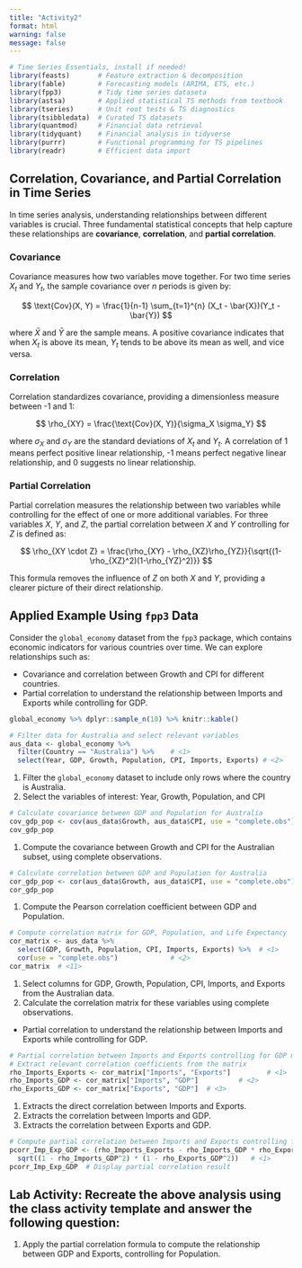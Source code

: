 ```yaml
---
title: "Activity2"
format: html
warning: false
message: false
---
```


```r
# Time Series Essentials, install if needed!
library(feasts)       # Feature extraction & decomposition
library(fable)        # Forecasting models (ARIMA, ETS, etc.)
library(fpp3)         # Tidy time series dataseta
library(astsa)        # Applied statistical TS methods from textbook
library(tseries)      # Unit root tests & TS diagnostics
library(tsibbledata)  # Curated TS datasets
library(quantmod)     # Financial data retrieval
library(tidyquant)    # Financial analysis in tidyverse
library(purrr)        # Functional programming for TS pipelines
library(readr)        # Efficient data import
```


## Correlation, Covariance, and Partial Correlation in Time Series

In time series analysis, understanding relationships between different variables is crucial. Three fundamental statistical concepts that help capture these relationships are **covariance**, **correlation**, and **partial correlation**.

### Covariance

Covariance measures how two variables move together. For two time series $X_t$ and $Y_t$, the sample covariance over $n$ periods is given by:

$$
\text{Cov}(X, Y) = \frac{1}{n-1} \sum_{t=1}^{n} (X_t - \bar{X})(Y_t - \bar{Y})
$$

where $\bar{X}$ and $\bar{Y}$ are the sample means. A positive covariance indicates that when $X_t$ is above its mean, $Y_t$ tends to be above its mean as well, and vice versa.

### Correlation

Correlation standardizes covariance, providing a dimensionless measure between -1 and 1:

$$
\rho_{XY} = \frac{\text{Cov}(X, Y)}{\sigma_X \sigma_Y}
$$

where $\sigma_X$ and $\sigma_Y$ are the standard deviations of $X_t$ and $Y_t$. A correlation of 1 means perfect positive linear relationship, -1 means perfect negative linear relationship, and 0 suggests no linear relationship.

### Partial Correlation

Partial correlation measures the relationship between two variables while controlling for the effect of one or more additional variables. For three variables $X$, $Y$, and $Z$, the partial correlation between $X$ and $Y$ controlling for $Z$ is defined as:

$$
\rho_{XY \cdot Z} = \frac{\rho_{XY} - \rho_{XZ}\rho_{YZ}}{\sqrt{(1-\rho_{XZ}^2)(1-\rho_{YZ}^2)}}
$$

This formula removes the influence of $Z$ on both $X$ and $Y$, providing a clearer picture of their direct relationship.



## Applied Example Using `fpp3` Data

Consider the `global_economy` dataset from the `fpp3` package, which contains economic indicators for various countries over time. We can explore relationships such as:

- Covariance and correlation between Growth and CPI for different countries.
- Partial correlation to understand the relationship between Imports and Exports while controlling for GDP.


```r
global_economy %>% dplyr::sample_n(10) %>% knitr::kable()
```


```r
# Filter data for Australia and select relevant variables
aus_data <- global_economy %>%
  filter(Country == "Australia") %>%    # <1>
  select(Year, GDP, Growth, Population, CPI, Imports, Exports) # <2>
```

1. Filter the `global_economy` dataset to include only rows where the country is Australia.
2. Select the variables of interest: Year, Growth, Population, and CPI



```r
# Calculate covariance between GDP and Population for Australia
cov_gdp_pop <- cov(aus_data$Growth, aus_data$CPI, use = "complete.obs")  # <1>
cov_gdp_pop  
```

1. Compute the covariance between Growth and CPI for the Australian subset, using complete observations.

```r
# Calculate correlation between GDP and Population for Australia
cor_gdp_pop <- cor(aus_data$Growth, aus_data$CPI, use = "complete.obs")  # <1>
cor_gdp_pop  
```

1. Compute the Pearson correlation coefficient between GDP and Population.

```r
# Compute correlation matrix for GDP, Population, and Life Expectancy
cor_matrix <- aus_data %>%
  select(GDP, Growth, Population, CPI, Imports, Exports) %>%  # <1>
  cor(use = "complete.obs")             # <2>
cor_matrix  # <11>
```

1. Select columns for GDP, Growth, Population, CPI, Imports, and Exports from the Australian data.
2. Calculate the correlation matrix for these variables using complete observations.

- Partial correlation to understand the relationship between Imports and Exports while controlling for GDP.

```r
# Partial correlation between Imports and Exports controlling for GDP manually
# Extract relevant correlation coefficients from the matrix
rho_Imports_Exports <- cor_matrix["Imports", "Exports"]         # <1>
rho_Imports_GDP <- cor_matrix["Imports", "GDP"]          # <2>
rho_Exports_GDP <- cor_matrix["Exports", "GDP"]  # <3>
```

1. Extracts the direct correlation between Imports and Exports.
2. Extracts the correlation between Imports and GDP.
3. Extracts the correlation between Exports and GDP.

```r
# Compute partial correlation between Imports and Exports controlling for GDP
pcorr_Imp_Exp_GDP <- (rho_Imports_Exports - rho_Imports_GDP * rho_Exports_GDP) /
  sqrt((1 - rho_Imports_GDP^2) * (1 - rho_Exports_GDP^2))   # <1> 
pcorr_Imp_Exp_GDP  # Display partial correlation result
```

## Lab Activity: Recreate the above analysis using the class activity template and answer the following question:

1. Apply the partial correlation formula to compute the relationship between GDP and Exports, controlling for Population.


